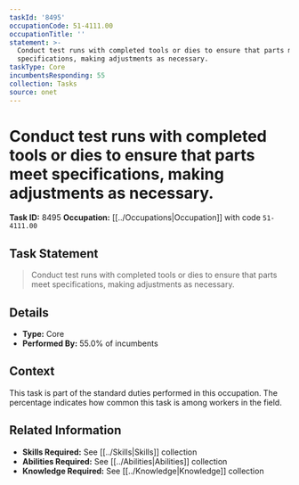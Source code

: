 ```yaml
---
taskId: '8495'
occupationCode: 51-4111.00
occupationTitle: ''
statement: >-
  Conduct test runs with completed tools or dies to ensure that parts meet
  specifications, making adjustments as necessary.
taskType: Core
incumbentsResponding: 55
collection: Tasks
source: onet
---
```

# Conduct test runs with completed tools or dies to ensure that parts meet specifications, making adjustments as necessary.

**Task ID:** 8495
**Occupation:** [[../Occupations|Occupation]] with code `51-4111.00`

## Task Statement

> Conduct test runs with completed tools or dies to ensure that parts meet specifications, making adjustments as necessary.

## Details

- **Type:** Core
- **Performed By:** 55.0% of incumbents

## Context

This task is part of the standard duties performed in this occupation. The percentage indicates how common this task is among workers in the field.

## Related Information

- **Skills Required:** See [[../Skills|Skills]] collection
- **Abilities Required:** See [[../Abilities|Abilities]] collection
- **Knowledge Required:** See [[../Knowledge|Knowledge]] collection
